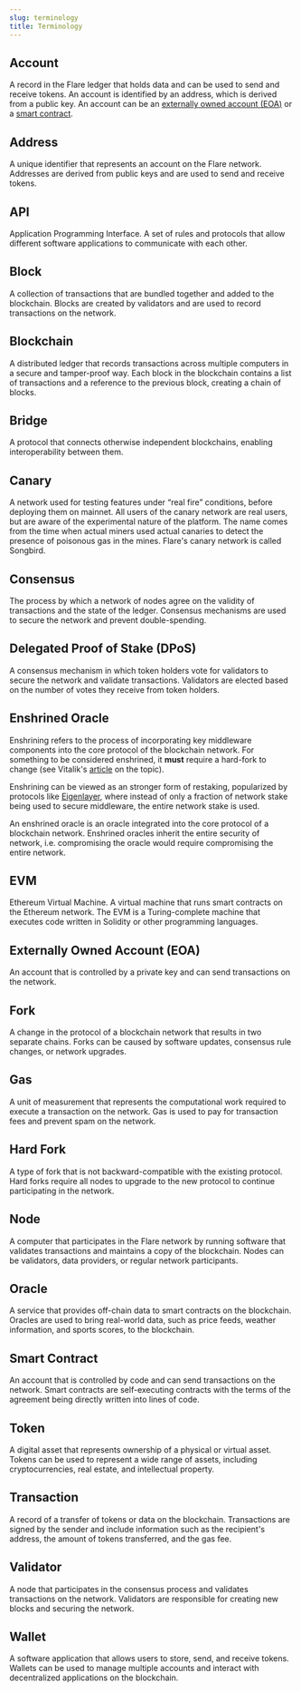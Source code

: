```yaml
---
slug: terminology
title: Terminology
---
```


## Account

A record in the Flare ledger that holds data and can be used to send and receive tokens. An account is identified by an address, which is derived from a public key. An account can be an [externally owned account (EOA)](#externally-owned-account-eoa) or a [smart contract](#smart-contract).

## Address

A unique identifier that represents an account on the Flare network. Addresses are derived from public keys and are used to send and receive tokens.

## API

Application Programming Interface. A set of rules and protocols that allow different software applications to communicate with each other.

## Block

A collection of transactions that are bundled together and added to the blockchain. Blocks are created by validators and are used to record transactions on the network.

## Blockchain

A distributed ledger that records transactions across multiple computers in a secure and tamper-proof way. Each block in the blockchain contains a list of transactions and a reference to the previous block, creating a chain of blocks.

## Bridge

A protocol that connects otherwise independent blockchains, enabling interoperability between them.

## Canary

A network used for testing features under “real fire” conditions, before deploying them on mainnet. All users of the canary network are real users, but are aware of the experimental nature of the platform. The name comes from the time when actual miners used actual canaries to detect the presence of poisonous gas in the mines. Flare's canary network is called Songbird.

## Consensus

The process by which a network of nodes agree on the validity of transactions and the state of the ledger. Consensus mechanisms are used to secure the network and prevent double-spending.

## Delegated Proof of Stake (DPoS)

A consensus mechanism in which token holders vote for validators to secure the network and validate transactions. Validators are elected based on the number of votes they receive from token holders.

## Enshrined Oracle

Enshrining refers to the process of incorporating key middleware components into the core protocol of the blockchain network. For something to be considered enshrined, it **must** require a hard-fork to change (see Vitalik's [article](https://vitalik.eth.limo/general/2023/09/30/enshrinement.html) on the topic).

Enshrining can be viewed as an stronger form of restaking, popularized by protocols like [Eigenlayer](http://eigenlayer.xyz), where instead of only a fraction of network stake being used to secure middleware, the entire network stake is used.

An enshrined oracle is an oracle integrated into the core protocol of a blockchain network. Enshrined oracles inherit the entire security of network, i.e. compromising the oracle would require compromising the entire network.

## EVM

Ethereum Virtual Machine. A virtual machine that runs smart contracts on the Ethereum network. The EVM is a Turing-complete machine that executes code written in Solidity or other programming languages.

## Externally Owned Account (EOA)

An account that is controlled by a private key and can send transactions on the network.

## Fork

A change in the protocol of a blockchain network that results in two separate chains. Forks can be caused by software updates, consensus rule changes, or network upgrades.

## Gas

A unit of measurement that represents the computational work required to execute a transaction on the network. Gas is used to pay for transaction fees and prevent spam on the network.

## Hard Fork

A type of fork that is not backward-compatible with the existing protocol. Hard forks require all nodes to upgrade to the new protocol to continue participating in the network.

## Node

A computer that participates in the Flare network by running software that validates transactions and maintains a copy of the blockchain. Nodes can be validators, data providers, or regular network participants.

## Oracle

A service that provides off-chain data to smart contracts on the blockchain. Oracles are used to bring real-world data, such as price feeds, weather information, and sports scores, to the blockchain.

## Smart Contract

An account that is controlled by code and can send transactions on the network. Smart contracts are self-executing contracts with the terms of the agreement being directly written into lines of code.

## Token

A digital asset that represents ownership of a physical or virtual asset. Tokens can be used to represent a wide range of assets, including cryptocurrencies, real estate, and intellectual property.

## Transaction

A record of a transfer of tokens or data on the blockchain. Transactions are signed by the sender and include information such as the recipient's address, the amount of tokens transferred, and the gas fee.

## Validator

A node that participates in the consensus process and validates transactions on the network. Validators are responsible for creating new blocks and securing the network.

## Wallet

A software application that allows users to store, send, and receive tokens. Wallets can be used to manage multiple accounts and interact with decentralized applications on the blockchain.
